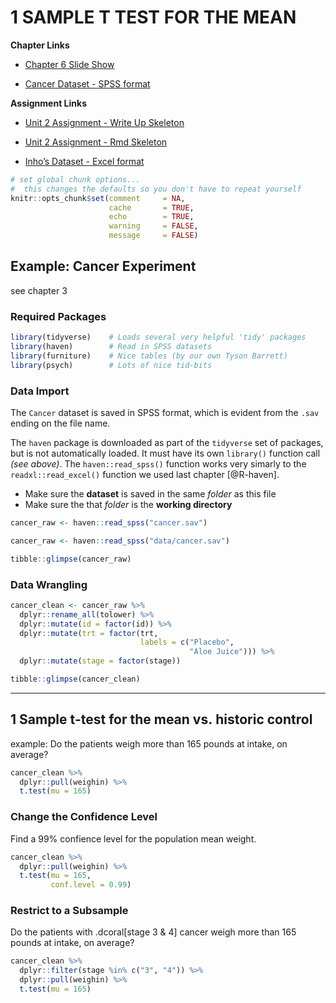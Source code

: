 # 1 SAMPLE T TEST FOR THE MEAN

**Chapter Links**

* [Chapter 6 Slide Show](http://tysonbarrett.com/EDUC-6600/Slides/01_Ch6_CI_tDisp.html#1)

* [Cancer Dataset - SPSS format](https://usu.box.com/s/9c92zof5whb76bphmzxn3vqx5702qgq6)

**Assignment Links**

* [Unit 2 Assignment - Write Up Skeleton](https://usu.box.com/s/bn0m44cp5zrkev3ppjdilfsvic4bubvu)

* [Unit 2 Assignment - Rmd Skeleton](https://usu.box.com/s/zjjwexn827ziifxlcoe6emr2brfifk0x)

* [Inho's Dataset - Excel format](https://usu.box.com/s/hyky7eb24l6vvzj2xboedhcx1xolrpw1)


```r
# set global chunk options...  
#  this changes the defaults so you don't have to repeat yourself
knitr::opts_chunk$set(comment     = NA,
                      cache       = TRUE,
                      echo        = TRUE, 
                      warning     = FALSE, 
                      message     = FALSE)
```





## Example: Cancer Experiment {-}

see chapter 3


### Required Packages {-}

```r
library(tidyverse)    # Loads several very helpful 'tidy' packages
library(haven)        # Read in SPSS datasets
library(furniture)    # Nice tables (by our own Tyson Barrett)
library(psych)        # Lots of nice tid-bits
```

### Data Import {-}

The `Cancer` dataset is saved in SPSS format, which is evident from the `.sav` ending on the file name.

The `haven` package is downloaded as part of the `tidyverse` set of packages, but is not automatically loaded.  It must have its own `library()` function call *(see above)*.  The `haven::read_spss()` function works very simarly to the `readxl::read_excel()` function we used last chapter [@R-haven].

* Make sure the **dataset** is saved in the same *folder* as this file
* Make sure the that *folder* is the **working directory**

```r
cancer_raw <- haven::read_spss("cancer.sav")
```


```r
cancer_raw <- haven::read_spss("data/cancer.sav")
```

```r
tibble::glimpse(cancer_raw)
```


### Data Wrangling {-}

```r
cancer_clean <- cancer_raw %>% 
  dplyr::rename_all(tolower) %>% 
  dplyr::mutate(id = factor(id)) %>% 
  dplyr::mutate(trt = factor(trt,
                             labels = c("Placebo", 
                                        "Aloe Juice"))) %>% 
  dplyr::mutate(stage = factor(stage))

tibble::glimpse(cancer_clean)
```


---------------------------------------


## 1 Sample t-test for the mean vs. historic control

example: Do the patients weigh more than 165 pounds at intake, on average?


```r
cancer_clean %>% 
  dplyr::pull(weighin) %>% 
  t.test(mu = 165)
```



### Change the Confidence Level

Find a 99% confience level for the population mean weight.

```r
cancer_clean %>% 
  dplyr::pull(weighin) %>% 
  t.test(mu = 165,
         conf.level = 0.99)
```


### Restrict to a Subsample

Do the patients with .dcoral[stage 3 & 4] cancer weigh more than 165 pounds at intake, on average?

```r
cancer_clean %>% 
  dplyr::filter(stage %in% c("3", "4")) %>% 
  dplyr::pull(weighin) %>% 
  t.test(mu = 165)
```


